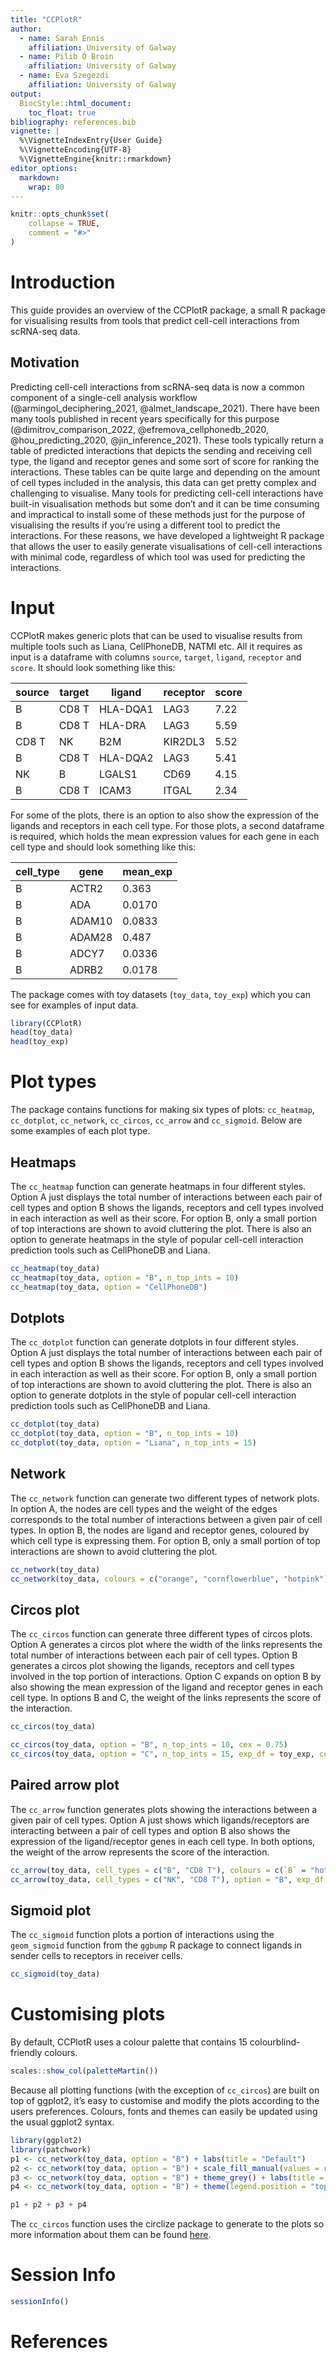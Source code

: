 ```yaml
---
title: "CCPlotR"
author:
  - name: Sarah Ennis
    affiliation: University of Galway
  - name: Pilib Ó Broin
    affiliation: University of Galway
  - name: Eva Szegezdi
    affiliation: University of Galway
output:
  BiocStyle::html_document:
    toc_float: true
bibliography: references.bib
vignette: |
  %\VignetteIndexEntry{User Guide}
  %\VignetteEncoding{UTF-8}
  %\VignetteEngine{knitr::rmarkdown}
editor_options: 
  markdown: 
    wrap: 80
---
```


```r
knitr::opts_chunk$set(
    collapse = TRUE,
    comment = "#>"
)
```

# Introduction

This guide provides an overview of the CCPlotR package, a small R package for visualising results from tools that predict cell-cell interactions from scRNA-seq data. 

## Motivation

Predicting cell-cell interactions from scRNA-seq data is now a common component of a single-cell analysis workflow (@armingol_deciphering_2021, @almet_landscape_2021). There have been many tools published in recent years specifically for this purpose (@dimitrov_comparison_2022, @efremova_cellphonedb_2020, @hou_predicting_2020, @jin_inference_2021). These tools typically return a table of predicted interactions that depicts the sending and receiving cell type, the ligand and receptor genes and some sort of score for ranking the interactions. These tables can be quite large and depending on the amount of cell types included in the analysis, this data can get pretty complex and challenging to visualise. Many tools for predicting cell-cell interactions have built-in visualisation methods but some don't and it can be time consuming and impractical to install some of these methods just for the purpose of visualising the results if you're using a different tool to predict the interactions. For these reasons, we have developed a lightweight R package that allows the user to easily generate visualisations of cell-cell interactions with minimal code, regardless of which tool was used for predicting the interactions. 


# Input

CCPlotR makes generic plots that can be used to visualise results from multiple tools such as Liana, CellPhoneDB, NATMI etc. All it requires as input is a dataframe with columns `source`, `target`, `ligand`, `receptor` and `score`. It should look something like this:

| source | target | ligand   | receptor | score |
| ------ | ------ | -------- | -------- | ----- |
| B      | CD8 T  | HLA-DQA1 | LAG3     | 7.22  |
| B      | CD8 T  | HLA-DRA  | LAG3     | 5.59  |
| CD8 T  | NK     | B2M      | KIR2DL3  | 5.52  |
| B      | CD8 T  | HLA-DQA2 | LAG3     | 5.41  |
| NK     | B      | LGALS1   | CD69     | 4.15  |
| B      | CD8 T  | ICAM3    | ITGAL    | 2.34  |



For some of the plots, there is an option to also show the expression of the ligands and receptors in each cell type. For those plots, a second dataframe is required, which holds the mean expression values for each gene in each cell type and should look something like this:

| cell_type | gene   | mean_exp |
| --------- | ------ | -------- |
| B         | ACTR2  | 0.363    |
| B         | ADA    | 0.0170   |
| B         | ADAM10 | 0.0833   |
| B         | ADAM28 | 0.487    |
| B         | ADCY7  | 0.0336   |
| B         | ADRB2  | 0.0178   |



The package comes with toy datasets (`toy_data`, `toy_exp`) which you can see for examples of input data.

```r
library(CCPlotR)
head(toy_data)
head(toy_exp)
```


# Plot types

The package contains functions for making six types of plots: `cc_heatmap`, `cc_dotplot`, `cc_network`, `cc_circos`, `cc_arrow` and `cc_sigmoid`. Below are some examples of each plot type.

## Heatmaps

The `cc_heatmap` function can generate heatmaps in four different styles. Option A just displays the total number of interactions between each pair of cell types and option B shows the ligands, receptors and cell types involved in each interaction as well as their score. For option B, only a small portion of top interactions are shown to avoid cluttering the plot. There is also an option to generate heatmaps in the style of popular cell-cell interaction prediction tools such as CellPhoneDB and Liana.

```r
cc_heatmap(toy_data)
cc_heatmap(toy_data, option = "B", n_top_ints = 10)
cc_heatmap(toy_data, option = "CellPhoneDB")
```

## Dotplots 

The `cc_dotplot` function can generate dotplots in four different styles. Option A just displays the total number of interactions between each pair of cell types and option B shows the ligands, receptors and cell types involved in each interaction as well as their score. For option B, only a small portion of top interactions are shown to avoid cluttering the plot. There is also an option to generate dotplots in the style of popular cell-cell interaction prediction tools such as CellPhoneDB and Liana.

```r
cc_dotplot(toy_data)
cc_dotplot(toy_data, option = "B", n_top_ints = 10)
cc_dotplot(toy_data, option = "Liana", n_top_ints = 15)
```


## Network

The `cc_network` function can generate two different types of network plots. In option A, the nodes are cell types and the weight of the edges corresponds to the total number of interactions between a given pair of cell types. In option B, the nodes are ligand and receptor genes, coloured by which cell type is expressing them. For option B, only a small portion of top interactions are shown to avoid cluttering the plot. 

```r
cc_network(toy_data)
cc_network(toy_data, colours = c("orange", "cornflowerblue", "hotpink"), option = "B")
```


## Circos plot

The `cc_circos` function can generate three different types of circos plots. Option A generates a circos plot where the width of the links represents the total number of interactions between each pair of cell types. Option B generates a circos plot showing the ligands, receptors and cell types involved in the top portion of interactions. Option C expands on option B by also showing the mean expression of the ligand and receptor genes in each cell type. In options B and C, the weight of the links represents the score of the interaction.

```r
cc_circos(toy_data)
```

```r
cc_circos(toy_data, option = "B", n_top_ints = 10, cex = 0.75)
cc_circos(toy_data, option = "C", n_top_ints = 15, exp_df = toy_exp, cell_cols = c(`B` = "hotpink", `NK` = "orange", `CD8 T` = "cornflowerblue"), palette = "PuRd", cex = 0.75)
```

## Paired arrow plot

The `cc_arrow` function generates plots showing the interactions between a given pair of cell types. Option A just shows which ligands/receptors are interacting between a pair of cell types and option B also shows the expression of the ligand/receptor genes in each cell type. In both options, the weight of the arrow represents the score of the interaction.

```r
cc_arrow(toy_data, cell_types = c("B", "CD8 T"), colours = c(`B` = "hotpink", `CD8 T` = "orange"))
cc_arrow(toy_data, cell_types = c("NK", "CD8 T"), option = "B", exp_df = toy_exp, n_top_ints = 10, palette = "OrRd")
```


## Sigmoid plot

The `cc_sigmoid` function plots a portion of interactions using the `geom_sigmoid` function from the `ggbump` R package to connect ligands in sender cells to receptors in receiver cells.

```r
cc_sigmoid(toy_data)
```


# Customising plots

By default, CCPlotR uses a colour palette that contains 15 colourblind-friendly colours.


```r
scales::show_col(paletteMartin())
```

Because all plotting functions (with the exception of `cc_circos`) are built on top of ggplot2, it's easy to customise and modify the plots according to the users preferences. Colours, fonts and themes can easily be updated using the usual ggplot2 syntax.

```r
library(ggplot2)
library(patchwork)
p1 <- cc_network(toy_data, option = "B") + labs(title = "Default")
p2 <- cc_network(toy_data, option = "B") + scale_fill_manual(values = rainbow(3)) + labs(title = "Update colours")
p3 <- cc_network(toy_data, option = "B") + theme_grey() + labs(title = "Update theme")
p4 <- cc_network(toy_data, option = "B") + theme(legend.position = "top") + labs(title = "Update legend position")

p1 + p2 + p3 + p4
```



The `cc_circos` function uses the circlize package to generate to the plots so more information about them can be found [here](https://jokergoo.github.io/circlize_book/book/).


# Session Info

```r
sessionInfo()
```


# References
